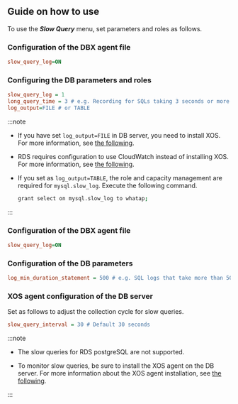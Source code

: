 ## Guide on how to use

To use the **_Slow Query_** menu, set parameters and roles as follows.

<InDoc product='mysql,mysql-v1'>

### Configuration of the DBX agent file

```ini title='whatap.conf'
slow_query_log=ON
```

### Configuring the DB parameters and roles

```ini title='my.cnf'
slow_query_log = 1
long_query_time = 3 # e.g. Recording for SQLs taking 3 seconds or more
log_output=FILE # or TABLE
```

:::note

-   If you have set `log_output=FILE` in DB server, you need to install XOS. For more information, see [the following](agent-xos-settings).

-   RDS requires configuration to use CloudWatch instead of installing XOS. For more information, see [the following](agent-dbx-settings#using-aws-rds).

-   If you set as `log_output=TABLE`, the role and capacity management are required for `mysql.slow_log`. Execute the following command.

    ```bash
    grant select on mysql.slow_log to whatap;
    ```

:::

</InDoc>

<InDoc product='postgresql,postgresql-v1'>

### Configuration of the DBX agent file

```ini title='whatap.conf'
slow_query_log=ON
```

### Configuration of the DB parameters

```ini title='postgresql.conf'
log_min_duration_statement = 500 # e.g. SQL logs that take more than 500 ms
```

</InDoc>

### XOS agent configuration of the DB server

Set as follows to adjust the collection cycle for slow queries.

```ini title='xos.conf'
slow_query_interval = 30 # Default 30 seconds
```

:::note

-   The slow queries for RDS postgreSQL are not supported.

-   To monitor slow queries, be sure to install the XOS agent on the DB server. For more information about the XOS agent installation, see [the following](agent-xos-settings).

:::
